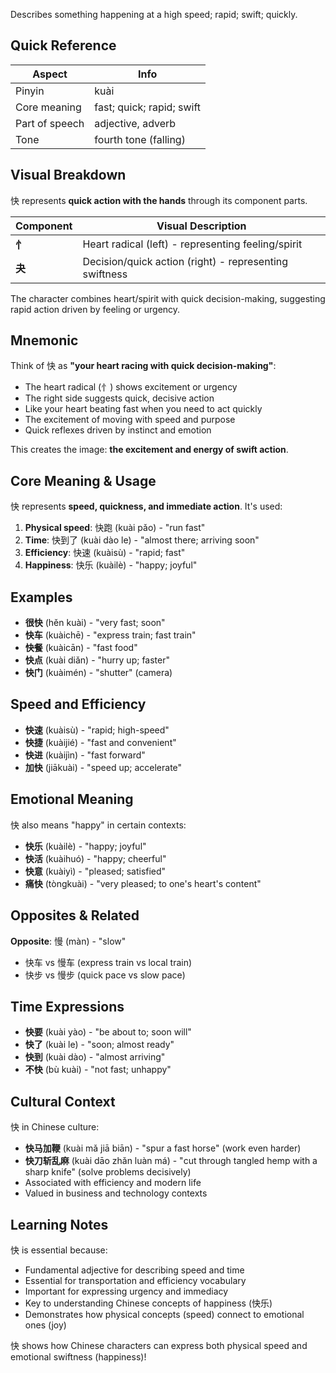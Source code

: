 Describes something happening at a high speed; rapid; swift; quickly.

## Quick Reference

| Aspect         | Info                        |
| -------------- | --------------------------- |
| Pinyin         | kuài                        |
| Core meaning   | fast; quick; rapid; swift   |
| Part of speech | adjective, adverb           |
| Tone           | fourth tone (falling)       |

## Visual Breakdown

快 represents **quick action with the hands** through its component parts.

| Component | Visual Description                                      |
| --------- | ------------------------------------------------------- |
| **忄**    | Heart radical (left) - representing feeling/spirit     |
| **夬**    | Decision/quick action (right) - representing swiftness |

The character combines heart/spirit with quick decision-making, suggesting rapid action driven by feeling or urgency.

## Mnemonic

Think of 快 as **"your heart racing with quick decision-making"**:

- The heart radical (忄) shows excitement or urgency
- The right side suggests quick, decisive action
- Like your heart beating fast when you need to act quickly
- The excitement of moving with speed and purpose
- Quick reflexes driven by instinct and emotion

This creates the image: **the excitement and energy of swift action**.

## Core Meaning & Usage

快 represents **speed, quickness, and immediate action**. It's used:

1. **Physical speed**: 快跑 (kuài pǎo) - "run fast"
2. **Time**: 快到了 (kuài dào le) - "almost there; arriving soon"
3. **Efficiency**: 快速 (kuàisù) - "rapid; fast"
4. **Happiness**: 快乐 (kuàilè) - "happy; joyful"

## Examples

- **很快** (hěn kuài) - "very fast; soon"
- **快车** (kuàichē) - "express train; fast train"
- **快餐** (kuàicān) - "fast food"
- **快点** (kuài diǎn) - "hurry up; faster"
- **快门** (kuàimén) - "shutter" (camera)

## Speed and Efficiency

- **快速** (kuàisù) - "rapid; high-speed"
- **快捷** (kuàijié) - "fast and convenient"
- **快进** (kuàijìn) - "fast forward"
- **加快** (jiākuài) - "speed up; accelerate"

## Emotional Meaning

快 also means "happy" in certain contexts:

- **快乐** (kuàilè) - "happy; joyful"
- **快活** (kuàihuó) - "happy; cheerful"
- **快意** (kuàiyì) - "pleased; satisfied"
- **痛快** (tòngkuài) - "very pleased; to one's heart's content"

## Opposites & Related

**Opposite**: 慢 (màn) - "slow"

- 快车 vs 慢车 (express train vs local train)
- 快步 vs 慢步 (quick pace vs slow pace)

## Time Expressions

- **快要** (kuài yào) - "be about to; soon will"
- **快了** (kuài le) - "soon; almost ready"
- **快到** (kuài dào) - "almost arriving"
- **不快** (bù kuài) - "not fast; unhappy"

## Cultural Context

快 in Chinese culture:

- **快马加鞭** (kuài mǎ jiā biān) - "spur a fast horse" (work even harder)
- **快刀斩乱麻** (kuài dāo zhǎn luàn má) - "cut through tangled hemp with a sharp knife" (solve problems decisively)
- Associated with efficiency and modern life
- Valued in business and technology contexts

## Learning Notes

快 is essential because:

- Fundamental adjective for describing speed and time
- Essential for transportation and efficiency vocabulary
- Important for expressing urgency and immediacy
- Key to understanding Chinese concepts of happiness (快乐)
- Demonstrates how physical concepts (speed) connect to emotional ones (joy)

快 shows how Chinese characters can express both physical speed and emotional swiftness (happiness)!
